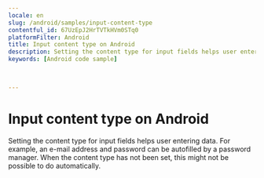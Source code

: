 ```yaml
---
locale: en
slug: /android/samples/input-content-type
contentful_id: 67UzEpJ2HrTVTkHVm0STq0
platformFilter: Android
title: Input content type on Android
description: Setting the content type for input fields helps user entering data.
keywords: [Android code sample]


	
---
```


# Input content type on Android

Setting the content type for input fields helps user entering data. For example, an e-mail address and password can be autofilled by a password manager. When the content type has not been set, this might not be possible to do automatically.

<CodeSample id="input-content-type" locale="en" platform="android"/>